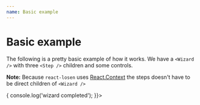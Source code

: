 ```yaml
---
name: Basic example
---
```



# Basic example

The following is a pretty basic example of how it works. We have a `<Wizard />` with three `<Step />` children and some controls.

**Note:** Because `react-losen` uses [React.Context](https://reactjs.org/docs/context.html) the steps doesn't have to be direct children of `<Wizard />`

<Playground>
  <div className="tc">
    <Wizard
      onComplete={() => {
        console.log('wizard completed');
      }}>
      <Step name="first">
        <Emoji className="f-headline lh-copy" emoji="☝️" />
      </Step>
      <Step name="second">
        <Emoji className="f-headline lh-copy" emoji="✌️" />
      </Step>
      <Step name="third">
        <Emoji className="f-headline lh-copy" emoji="🤟" />
      </Step>
      <Controls />
    </Wizard>
  </div>
</Playground>
